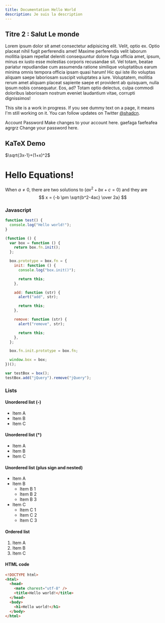 ```yaml
---
title: Documentation Hello World
description: Je suis la description
---
```


## Titre 2 : Salut Le monde

Lorem ipsum dolor sit amet consectetur adipisicing elit. Velit, optio ex. Optio placeat nihil fugit perferendis amet! Maxime perferendis velit laborum mollitia ipsam repellat deleniti consequuntur dolore fuga officia amet, ipsum, minus ex iusto esse molestias corporis recusandae sit. Vel totam, beatae pariatur repudiandae cum assumenda ratione similique voluptatibus earum minima omnis tempora officia ipsam quasi harum! Hic qui iste illo voluptas aliquam saepe laboriosam suscipit voluptates a iure. Voluptatem, mollitia rerum amet aliquam placeat sapiente saepe et provident ab quisquam, nulla ipsum nobis consequatur. Eos, ad? Totam optio delectus, culpa commodi doloribus laboriosam nostrum eveniet laudantium vitae, corrupti dignissimos!

<Callout>

This site is a work in progress. If you see dummy text on a page, it means I'm still working on it. You can follow updates on Twitter [@shadcn](https://twitter.com/shadcn).

</Callout>

<Tabs defaultValue="account" className="w-[400px]">
  <TabsList>
    <TabsTrigger value="account">Account</TabsTrigger>
    <TabsTrigger value="password">Password</TabsTrigger>
  </TabsList>
  <TabsContent value="account">
    Make changes to your account here. gaefaga faefeafea agrgrz
  </TabsContent>
  <TabsContent value="password">Change your password here.</TabsContent>
</Tabs>

## KaTeX Demo

$\sqrt{3x-1}+(1+x)^2$

# Hello Equations!

When $a \ne 0$, there are two solutions to $(ax^2 + bx + c = 0)$ and they are
$$ x = {-b \pm \sqrt{b^2-4ac} \over 2a} $$

### Javascript

```javascript
function test() {
  console.log("Hello world!");
}

(function () {
  var box = function () {
    return box.fn.init();
  };

  box.prototype = box.fn = {
    init: function () {
      console.log("box.init()");

      return this;
    },

    add: function (str) {
      alert("add", str);

      return this;
    },

    remove: function (str) {
      alert("remove", str);

      return this;
    },
  };

  box.fn.init.prototype = box.fn;

  window.box = box;
})();

var testBox = box();
testBox.add("jQuery").remove("jQuery");
```

### Lists

#### Unordered list (-)

- Item A
- Item B
- Item C

#### Unordered list (\*)

- Item A
- Item B
- Item C

#### Unordered list (plus sign and nested)

- Item A
- Item B
  - Item B 1
  - Item B 2
  - Item B 3
- Item C
  - Item C 1
  - Item C 2
  - Item C 3

#### Ordered list

1. Item A
2. Item B
3. Item C

#### HTML code

```html
<!DOCTYPE html>
<html>
  <head>
    <mate charest="utf-8" />
    <title>Hello world!</title>
  </head>
  <body>
    <h1>Hello world!</h1>
  </body>
</html>
```
